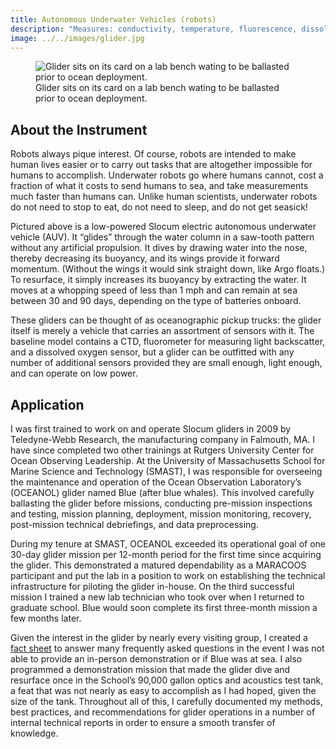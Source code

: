 ```yaml
---
title: Autonomous Underwater Vehicles (robots)
description: "Measures: conductivity, temperature, fluorescence, dissolved oxygen, and more"
image: ../../images/glider.jpg
---
```


![Glider sits on its card on a lab bench wating to be ballasted prior to ocean deployment.](../../images/glider.jpg){fig-alt="Glider sitting its cart on a lab bench"}

## About the Instrument

Robots always pique interest. Of course, robots are intended to make human lives easier or to carry out tasks that are altogether impossible for humans to accomplish. Underwater robots go where humans cannot, cost a fraction of what it costs to send humans to sea, and take measurements much faster than humans can. Unlike human scientists, underwater robots do not need to stop to eat, do not need to sleep, and do not get seasick!

Pictured above is a low-powered Slocum electric autonomous underwater vehicle (AUV). It "glides" through the water column in a saw-tooth pattern without any artificial propulsion. It dives by drawing water into the nose, thereby decreasing its buoyancy, and its wings provide it forward momentum. (Without the wings it would sink straight down, like Argo floats.) To resurface, it simply increases its buoyancy by extracting the water. It moves at a whopping speed of less than 1 mph and can remain at sea between 30 and 90 days, depending on the type of batteries onboard.

These gliders can be thought of as oceanographic pickup trucks: the glider itself is merely a vehicle that carries an assortment of sensors with it. The baseline model contains a CTD, fluorometer for measuring light backscatter, and a dissolved oxygen sensor, but a glider can be outfitted with any number of additional sensors provided they are small enough, light enough, and can operate on low power.

## Application

I was first trained to work on and operate Slocum gliders in 2009 by Teledyne-Webb Research, the manufacturing company in Falmouth, MA. I have since completed two other trainings at Rutgers University Center for Ocean Observing Leadership. At the University of Massachusetts School for Marine Science and Technology (SMAST), I was responsible for overseeing the maintenance and operation of the Ocean Observation Laboratory's (OCEANOL) glider named Blue (after blue whales). This involved carefully ballasting the glider before missions, conducting pre-mission inspections and testing, mission planning, deployment, mission monitoring, recovery, post-mission technical debriefings, and data preprocessing.

During my tenure at SMAST, OCEANOL exceeded its operational goal of one 30-day glider mission per 12-month period for the first time since acquiring the glider. This demonstrated a matured dependability as a MARACOOS participant and put the lab in a position to work on establishing the technical infrastructure for piloting the glider in-house. On the third successful mission I trained a new lab technician who took over when I returned to graduate school. Blue would soon complete its first three-month mission a few months later.

Given the interest in the glider by nearly every visiting group, I created a [fact sheet](../oceanol_fact_sheets_redacted_watermark.pdf) to answer many frequently asked questions in the event I was not able to provide an in-person demonstration or if Blue was at sea. I also programmed a demonstration mission that made the glider dive and resurface once in the School's 90,000 gallon optics and acoustics test tank, a feat that was not nearly as easy to accomplish as I had hoped, given the size of the tank. Throughout all of this, I carefully documented my methods, best practices, and recommendations for glider operations in a number of internal technical reports in order to ensure a smooth transfer of knowledge.